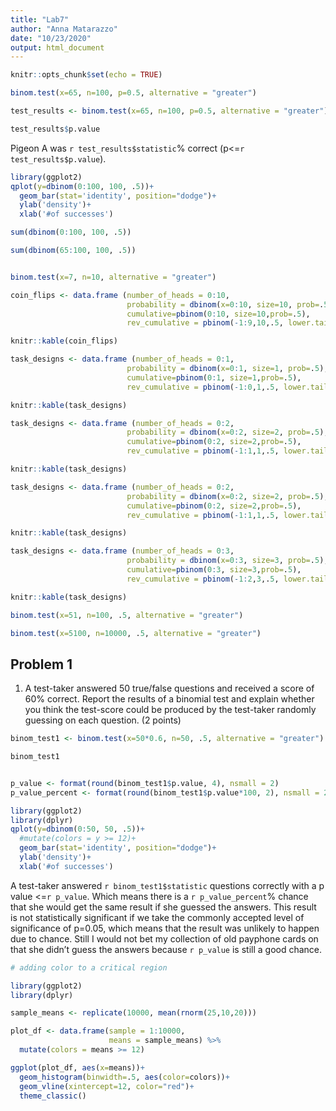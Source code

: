 ```yaml
---
title: "Lab7"
author: "Anna Matarazzo"
date: "10/23/2020"
output: html_document
---
```


```r
knitr::opts_chunk$set(echo = TRUE)
```



```r
binom.test(x=65, n=100, p=0.5, alternative = "greater")
```



```r
test_results <- binom.test(x=65, n=100, p=0.5, alternative = "greater")

test_results$p.value

```

Pigeon A was `r test_results$statistic`% correct (p<=`r test_results$p.value`).



```r

library(ggplot2)
qplot(y=dbinom(0:100, 100, .5))+
  geom_bar(stat='identity', position="dodge")+
  ylab('density')+
  xlab('#of successes')

sum(dbinom(0:100, 100, .5))

sum(dbinom(65:100, 100, .5))



```



```r
binom.test(x=7, n=10, alternative = "greater")

```


```r
coin_flips <- data.frame (number_of_heads = 0:10,
                          probability = dbinom(x=0:10, size=10, prob=.5),
                          cumulative=pbinom(0:10, size=10,prob=.5),
                          rev_cumulative = pbinom(-1:9,10,.5, lower.tail = FALSE))

knitr::kable(coin_flips)

```


```r
task_designs <- data.frame (number_of_heads = 0:1,
                          probability = dbinom(x=0:1, size=1, prob=.5),
                          cumulative=pbinom(0:1, size=1,prob=.5),
                          rev_cumulative = pbinom(-1:0,1,.5, lower.tail = FALSE))

knitr::kable(task_designs)

```


```r
task_designs <- data.frame (number_of_heads = 0:2,
                          probability = dbinom(x=0:2, size=2, prob=.5),
                          cumulative=pbinom(0:2, size=2,prob=.5),
                          rev_cumulative = pbinom(-1:1,1,.5, lower.tail = FALSE))

knitr::kable(task_designs)

```

```r
task_designs <- data.frame (number_of_heads = 0:2,
                          probability = dbinom(x=0:2, size=2, prob=.5),
                          cumulative=pbinom(0:2, size=2,prob=.5),
                          rev_cumulative = pbinom(-1:1,1,.5, lower.tail = FALSE))

knitr::kable(task_designs)

```

```r
task_designs <- data.frame (number_of_heads = 0:3,
                          probability = dbinom(x=0:3, size=3, prob=.5),
                          cumulative=pbinom(0:3, size=3,prob=.5),
                          rev_cumulative = pbinom(-1:2,3,.5, lower.tail = FALSE))

knitr::kable(task_designs)

```

```r
binom.test(x=51, n=100, .5, alternative = "greater")

```

```r
binom.test(x=5100, n=10000, .5, alternative = "greater")

```


## Problem 1

1. A test-taker answered 50 true/false questions and received a score of 60% correct. Report the results of a binomial test and explain whether you think the test-score could be produced by the test-taker randomly guessing on each question. (2 points)


```r

binom_test1 <- binom.test(x=50*0.6, n=50, .5, alternative = "greater")

binom_test1 


p_value <- format(round(binom_test1$p.value, 4), nsmall = 2)
p_value_percent <- format(round(binom_test1$p.value*100, 2), nsmall = 2)

library(ggplot2)
library(dplyr)
qplot(y=dbinom(0:50, 50, .5))+
  #mutate(colors = y >= 12)+
  geom_bar(stat='identity', position="dodge")+
  ylab('density')+
  xlab('#of successes')

```

A test-taker answered `r binom_test1$statistic` questions correctly with a p value <=`r p_value`. Which means there is a `r p_value_percent`% chance that she would get the same result if she guessed the answers. This result is not statistically significant if we take the commonly accepted level of significance of p=0.05, which means that the result was unlikely to happen due to chance. Still I would not bet my collection of old payphone cards on that she didn't guess the answers because `r p_value` is still a good chance.



```r
# adding color to a critical region

library(ggplot2)
library(dplyr)

sample_means <- replicate(10000, mean(rnorm(25,10,20)))

plot_df <- data.frame(sample = 1:10000,
                      means = sample_means) %>%
  mutate(colors = means >= 12)

ggplot(plot_df, aes(x=means))+
  geom_histogram(binwidth=.5, aes(color=colors))+
  geom_vline(xintercept=12, color="red")+
  theme_classic()

```


























































